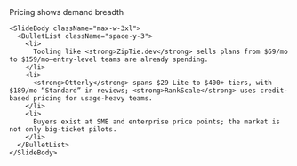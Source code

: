 <div className="flex h-full w-full flex-col">
  <div className="flex flex-1 flex-col gap-8 px-8 py-6 w-full max-w-5xl mx-auto">
    <SlideHeader eyebrow="Board pack" kicker="Bottom-of-market traction exists">
      Pricing shows demand breadth
    </SlideHeader>

    <SlideBody className="max-w-3xl">
      <BulletList className="space-y-3">
        <li>
          Tooling like <strong>ZipTie.dev</strong> sells plans from $69/mo to $159/mo—entry-level teams are already spending.
        </li>
        <li>
          <strong>Otterly</strong> spans $29 Lite to $400+ tiers, with $189/mo “Standard” in reviews; <strong>RankScale</strong> uses credit-based pricing for usage-heavy teams.
        </li>
        <li>
          Buyers exist at SME and enterprise price points; the market is not only big-ticket pilots.
        </li>
      </BulletList>
    </SlideBody>
  </div>
</div>

